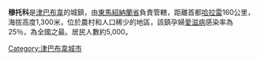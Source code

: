 '''穆托科'''是[[津巴布韋|津巴布韋]]的城鎮，由[[東馬紹納蘭省|東馬紹納蘭省]]負責管轄，距離首都[[哈拉雷|哈拉雷]]160公里，海拔高度1,300米，位於農村和人口稀少的地區，該鎮孕婦[[愛滋病|愛滋病]]感染率為 25％，為全國之最。居民人數約5,000。

{{coord|17|24|S|32|13|E|region:ZW_type:city_source:GNS-enwiki|display=title}}

[[Category:津巴布韋城市|Category:津巴布韋城市]]
{{Zimbabwe-stub}}
